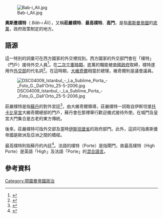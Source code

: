{{noteTA
|1=zh:奧斯曼;zh-hans:奥斯曼;zh-hant:鄂圖曼;
}}

[[Image:Bab-i_Ali.jpg|thumb]]

'''奧斯曼樸特'''（{{lang-ota|باب عالی}} ''Bāb-ı Ālī''），又稱'''莊嚴樸特'''、'''最高樸特'''、'''高門'''，是指[[奧斯曼帝國|奧斯曼帝國]]的[[底萬|底萬]]，政府政策制定的地方。

== 語源 ==

這一特別的詞彙可在西方國家的外交裡找到。西方國家的外交部門會在「樸特」（門戶）接待外交人員<ref>{{cite book | language =en | author =Robert K. Barnhart、Sol Steinmetz  | title =''The Barnhart Dictionary of Etymology''   | url =https://archive.org/details/barnhartdictiona0000unse_i0f4 | date =1988年  | publisher =H.W. Wilson Co  | isbn =0824207459  | pages =第820頁  }}</ref>。在[[二次立憲時期_(奧斯曼帝國)|二次立憲時期]]，底萬的職能被[[帝國政府_(奧斯曼帝國)|帝國政府]]取締，樸特遂用作[[外交部|外交部]]的代名詞<ref>{{cite book | language =en  | author =Donald M. McKale| title = ''War by Revolution: Germany and Great Britain in the Middle East in the Era of World War I'' | date =1998年 | publisher =Kent State University Press  | isbn =0873386027  | pages =第202頁  }}</ref>。在這時期，[[大維奇爾|大維奇爾]]相當於總理，維奇爾則是議會議員。

[[Image:DSC04009_Istanbul_-_La_Sublime_Porta_-_Foto_G._Dall'Orto_25-5-2006.jpg|thumb]]

莊嚴樸特是指[[蘇丹_(稱謂)|蘇丹]]的對外宮廷<ref>{{cite book | language =en  | author =R. Chambers  | title = ''Modern History'' | url =https://archive.org/details/modernhistory00chamgoog  | date = 1856年 | publisher =W. & R. Chambers| pages =第386頁 }}</ref>，由大維奇爾領導，莊嚴樸特一詞取自伊斯坦堡[[托卡比皇宮|托卡比皇宮]]大維奇爾總部的門戶，蘇丹會在那裡舉行歡迎儀式接待外使。在城門及皇宮大門集合是古老的東方傳統。

後來，莊嚴樸特可指外交部及當時[[伊斯坦堡省|伊斯坦堡省]]的政府部門。此外，這詞可指奧斯曼帝國是歐洲及亞洲之間的橋樑。

最高樸特則指蘇丹的內廷<ref>{{cite book | language = en | author =Saad Shazly | title =''The Arab Military Option''  | date = 1986年 | publisher =American Mideast Research  | isbn =096045621X  | pages = 第2頁 }}</ref>。法語的樸特（Porte）是指閘門，故最高樸特（High Porte）是英語「High」及法語「Porte」的[[混合語言|混合語言]]。

==參考資料==

<div class="references-small">
<references />
</div>

{{奧斯曼帝國政制}}

{{Authority control}}
[[Category:鄂圖曼帝國政治|Category:鄂圖曼帝國政治]]